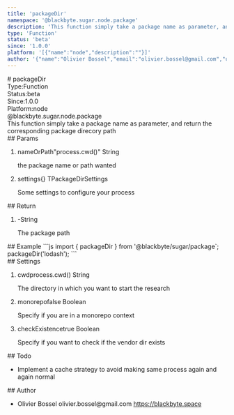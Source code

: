 ```yaml
---
title: 'packageDir'
namespace: '@blackbyte.sugar.node.package'
description: 'This function simply take a package name as parameter, and return the corresponding package direcory path'
type: 'Function'
status: 'beta'
since: '1.0.0'
platform: '[{"name":"node","description":""}]'
author: '{"name":"Olivier Bossel","email":"olivier.bossel@gmail.com","url":"https://blackbyte.space"}'
---
```

<div class="docmap -mdx">
# packageDir
<div class="docmap_metas">
<div class="docmap_type"><span class="docmap_type-label">Type:</span><span class="docmap_type-value">Function</span></div>
<div class="docmap_status"><span class="docmap_status-label">Status:</span><span class="docmap_status-value -beta">beta</span></div>
<div class="docmap_since"><span class="docmap_since-label">Since:</span><span class="docmap_since-value">1.0.0</span></div>
<div class="docmap_platform"><span class="docmap_platform-label">Platform:</span><span class="docmap_platform-value -node">node</span></div>
</div>
<div class="docmap_namespace">@blackbyte.sugar.node.package</div>
<div class="docmap_description typo-lead typo-format">
This function simply take a package name as parameter, and return the corresponding
package direcory path
</div>
<div class="docmap_params">
## Params
<ol class="docmap_list">
<li class="docmap_item">
<span class="docmap_name">nameOrPath</span><span class="docmap_default">&quot;process&period;cwd&lpar;&rpar;&quot;</span> <span class="docmap_type">String</span>
<p class="docmap_description">the package name or path wanted</p>
</li>
<li class="docmap_item">
<span class="docmap_name">settings</span><span class="docmap_default">&lcub;&rcub;</span> <span class="docmap_type">TPackageDirSettings</span>
<p class="docmap_description">Some settings to configure your process</p>
</li>
</ol>
</div>
<div class="docmap_return">
## Return
<ol class="docmap_list">
<li class="docmap_item">
<span class="docmap_default">-</span><span class="docmap_type">String</span>
<p class="docmap_description">The package path</p>
</li>
</ol>
</div>
<div class="docmap_examples">
## Example
<s-code language="js" header>
```js
import { packageDir } from '@blackbyte/sugar/package`;
packageDir('lodash');
```
</s-code>
</div>
<div class="docmap_settings">
## Settings
<ol class="docmap_list">
<li class="docmap_item">
<span class="docmap_name">cwd</span><span class="docmap_default">process&period;cwd&lpar;&rpar;</span> <span class="docmap_type">String</span>
<p class="docmap_description">The directory in which you want to start the research</p>
</li>
<li class="docmap_item">
<span class="docmap_name">monorepo</span><span class="docmap_default">false</span> <span class="docmap_type">Boolean</span>
<p class="docmap_description">Specify if you are in a monorepo context</p>
</li>
<li class="docmap_item">
<span class="docmap_name">checkExistence</span><span class="docmap_default">true</span> <span class="docmap_type">Boolean</span>
<p class="docmap_description">Specify if you want to check if the vendor dir exists</p>
</li>
</ol>
</div>
<div class="docmap_todo">
## Todo
<ul class="docmap_list">
<li class="docmap_item">
<span class="docmap_description">Implement a cache strategy to avoid making same process again and again</span>
<span class="docmap_priority -normal">normal</span>
</li>
</ul>
</div>
<div class="docmap_author">
## Author
<ul class="docmap_list">
<li class="docmap_item">
<span class="docmap_name">Olivier Bossel</span>
<span class="docmap_email">olivier.bossel@gmail.com</span>
<a href="https://blackbyte.space" target="_blank" class="docmap_url">https://blackbyte.space</a>
</li>
</ul>
</div>
</div>